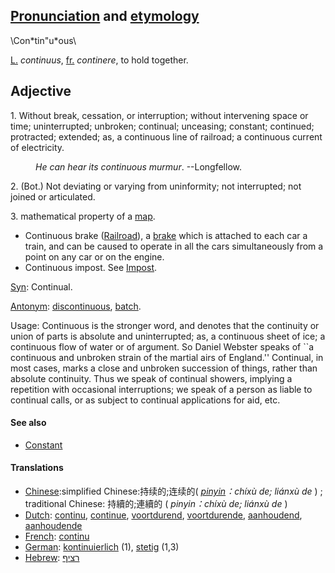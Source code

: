 ==[[Pronunciation]] and [[etymology]]==
\Con*tin"u*ous\

[[L.]] ''continuus'', [[fr.]] ''continere'', to hold together.


==Adjective== 

1. Without break, cessation, or interruption; without intervening space or time; uninterrupted; unbroken; continual; unceasing; constant; continued; protracted; extended; as, a continuous line of railroad; a continuous current of electricity.
:''He can hear its continuous murmur''.    --Longfellow.

2. (Bot.) Not deviating or varying from uninformity; not interrupted; not joined or articulated.

3. mathematical property of a [[map]].

*Continuous brake ([[Railroad]]), a [[brake]] which is attached to each car a train, and can be caused to operate in all the cars simultaneously from a point on any car or on the engine.
*Continuous impost. See [[Impost]].

[[Syn]]: Continual.

[[Antonym]]: [[discontinuous]], [[batch]].

Usage: Continuous is the stronger word, and denotes that the  continuity or union of parts is absolute and uninterrupted; as, a continuous sheet of ice; a  continuous flow of water or of argument. So Daniel Webster speaks of ``a continuous and unbroken strain of the martial airs of England.'' Continual, in most cases, marks a close and unbroken succession of things, rather than absolute continuity. Thus we speak of continual showers, implying a repetition with occasional interruptions; we speak of a person as liable to continual calls, or as subject to continual applications for aid, etc.

==== See  also ====
*[[Constant]]

==== Translations ====
*[[Chinese]]:simplified Chinese:持续的;连续的( ''[[pinyin]]：chíxù de; liánxù de'' ) ; traditional Chinese: 持續的;連續的 ( ''pinyin：chíxù de; liánxù de'' )
*[[Dutch]]: [[continu]], [[continue]], [[voortdurend]], [[voortdurende]], [[aanhoudend]], [[aanhoudende]]
*[[French]]: [[continu]]
*[[German]]: [[kontinuierlich]] (1), [[stetig]] (1,3)
*[[Hebrew]]: [[רציף]]